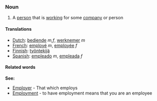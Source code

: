 === Noun ===

#A [[person]] that is [[work]]ing for some [[company]] or person

==== Translations ====
*[[Dutch]]: [[bediende]] ''m,f'', [[werknemer]] ''m''
*[[French]]: [[employé]] ''m'', [[employée]] ''f''
*[[Finnish]]: [[työntekijä]]
*[[Spanish]]: [[empleado]] ''m'', [[empleada]] ''f''

==== Related words ====
'''See:'''
*[[Employer]] - That which employs
*[[Employment]] - to have employment means that you are an employee